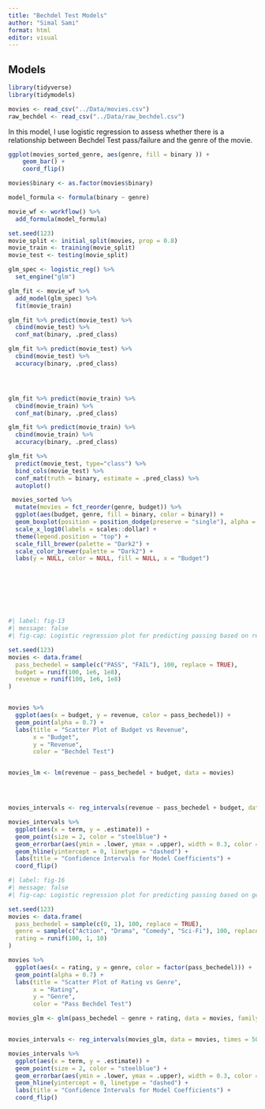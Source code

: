 ```yaml
---
title: "Bechdel Test Models"
author: "Simal Sami"
format: html
editor: visual
---
```


## Models

```r
library(tidyverse)
library(tidymodels)

movies <- read_csv("../Data/movies.csv")
raw_bechdel <- read_csv("../Data/raw_bechdel.csv")
```

In this model, I use logistic regression to assess whether there is a relationship between Bechdel Test pass/failure and the genre of the movie.

```r
ggplot(movies_sorted_genre, aes(genre, fill = binary )) +
    geom_bar() +
    coord_flip()


```

```r
movies$binary <- as.factor(movies$binary)
```

```r

model_formula <- formula(binary ~ genre)

```

```r
movie_wf <- workflow() %>%
  add_formula(model_formula)

```

```r
set.seed(123)  
movie_split <- initial_split(movies, prop = 0.8)
movie_train <- training(movie_split)
movie_test <- testing(movie_split)


```

```r
glm_spec <- logistic_reg() %>%
  set_engine("glm")

glm_fit <- movie_wf %>%
  add_model(glm_spec) %>%
  fit(movie_train)
```

```r



glm_fit %>% predict(movie_test) %>%
  cbind(movie_test) %>%
  conf_mat(binary, .pred_class)

glm_fit %>% predict(movie_test) %>%
  cbind(movie_test) %>%
  accuracy(binary, .pred_class)





```

```r

glm_fit %>% predict(movie_train) %>%
  cbind(movie_train) %>%
  conf_mat(binary, .pred_class)

glm_fit %>% predict(movie_train) %>%
  cbind(movie_train) %>%
  accuracy(binary, .pred_class)
```

```r
glm_fit %>%
  predict(movie_test, type="class") %>%
  bind_cols(movie_test) %>%
  conf_mat(truth = binary, estimate = .pred_class) %>%
  autoplot() 
```

```r
 movies_sorted %>%
  mutate(movies = fct_reorder(genre, budget)) %>%
  ggplot(aes(budget, genre, fill = binary, color = binary)) +
  geom_boxplot(position = position_dodge(preserve = "single"), alpha = 0.2) +
  scale_x_log10(labels = scales::dollar) +
  theme(legend.position = "top") +
  scale_fill_brewer(palette = "Dark2") +
  scale_color_brewer(palette = "Dark2") +
  labs(y = NULL, color = NULL, fill = NULL, x = "Budget")









```

```r
#| label: fig-13
#| message: false
#| fig-cap: Logistic regression plot for predicting passing based on revenue and budget

set.seed(123)
movies <- data.frame(
  pass_bechedel = sample(c("PASS", "FAIL"), 100, replace = TRUE),
  budget = runif(100, 1e6, 1e8),
  revenue = runif(100, 1e6, 1e8)
)


movies %>%
  ggplot(aes(x = budget, y = revenue, color = pass_bechedel)) +
  geom_point(alpha = 0.7) +
  labs(title = "Scatter Plot of Budget vs Revenue",
       x = "Budget",
       y = "Revenue",
       color = "Bechdel Test")


movies_lm <- lm(revenue ~ pass_bechedel + budget, data = movies)




movies_intervals <- reg_intervals(revenue ~ pass_bechedel + budget, data = movies, times = 500)

movies_intervals %>%
  ggplot(aes(x = term, y = .estimate)) +
  geom_point(size = 2, color = "steelblue") +
  geom_errorbar(aes(ymin = .lower, ymax = .upper), width = 0.3, color = "steelblue") +
  geom_hline(yintercept = 0, linetype = "dashed") +
  labs(title = "Confidence Intervals for Model Coefficients") +
  coord_flip()

```

```r
#| label: fig-16
#| message: false
#| fig-cap: Logistic regression plot for predicting passing based on genre and rating

set.seed(123)
movies <- data.frame(
  pass_bechedel = sample(c(0, 1), 100, replace = TRUE),  
  genre = sample(c("Action", "Drama", "Comedy", "Sci-Fi"), 100, replace = TRUE),
  rating = runif(100, 1, 10) 
)

movies %>%
  ggplot(aes(x = rating, y = genre, color = factor(pass_bechedel))) +
  geom_point(alpha = 0.7) +
  labs(title = "Scatter Plot of Rating vs Genre",
       x = "Rating",
       y = "Genre",
       color = "Pass Bechdel Test")

movies_glm <- glm(pass_bechedel ~ genre + rating, data = movies, family = "binomial")


movies_intervals <- reg_intervals(movies_glm, data = movies, times = 500)

movies_intervals %>%
  ggplot(aes(x = term, y = .estimate)) +
  geom_point(size = 2, color = "steelblue") +
  geom_errorbar(aes(ymin = .lower, ymax = .upper), width = 0.3, color = "steelblue") +
  geom_hline(yintercept = 0, linetype = "dashed") +
  labs(title = "Confidence Intervals for Model Coefficients") +
  coord_flip()


```
